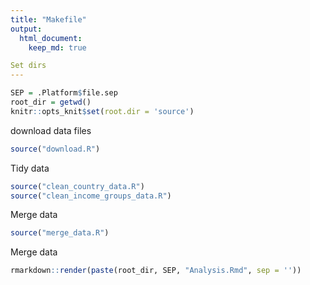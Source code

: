 ```yaml
---
title: "Makefile"
output: 
  html_document:
    keep_md: true

Set dirs
---
```

```r
SEP = .Platform$file.sep
root_dir = getwd()
knitr::opts_knit$set(root.dir = 'source')
```
download data files
```r
source("download.R")
```
Tidy data
```r
source("clean_country_data.R")
source("clean_income_groups_data.R")
```
Merge data
```r
source("merge_data.R")
```


Merge data
```r
rmarkdown::render(paste(root_dir, SEP, "Analysis.Rmd", sep = ''))
```

